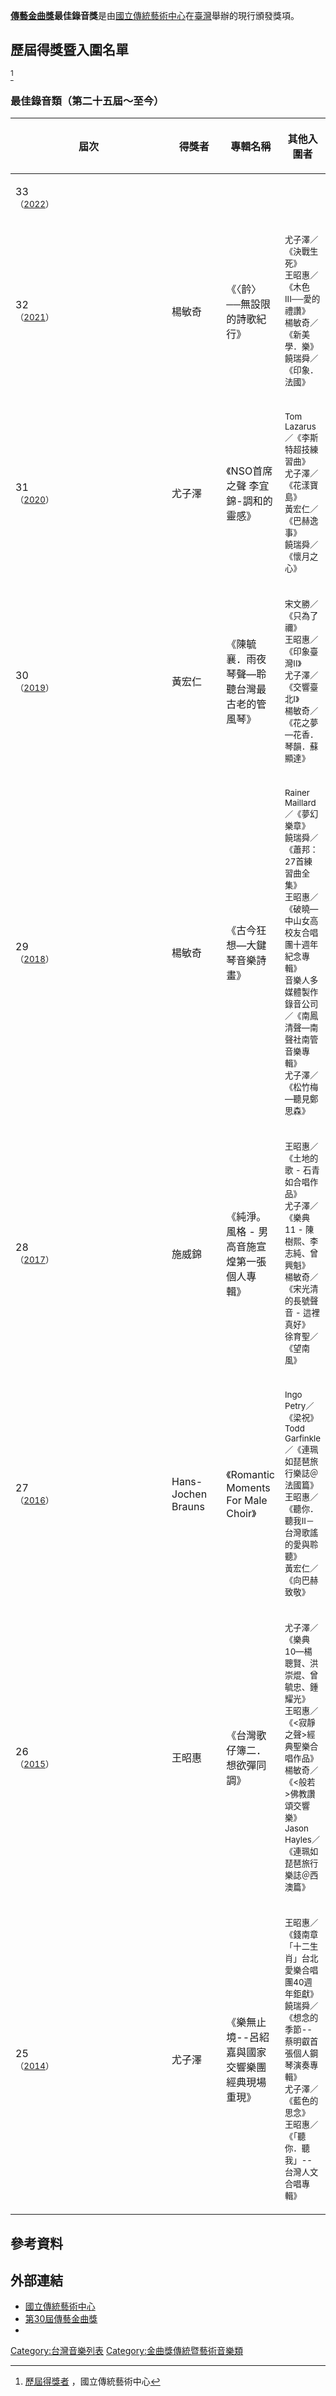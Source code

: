 {{Infobox award
| name           = 傳藝金曲獎最佳錄音獎
| current_awards = 第33屆金曲獎
| date           = 每年6月
| description    = 傳統暨藝術有聲出版事業、戲曲表演藝術團體及其從業人員
| presenter      = [[國立傳統藝術中心|國立傳統藝術中心]]
| country        = {{ROC-TW}}
| location       = {{TWN}}（詳見[[金曲獎#歷屆概況|舉辦地點]]）
| reward         = 金曲獎獎座<br />獎金
| year           = 2014年
| year2          = 2022年
| holder         = 《尤子澤》
| website        = {{URL|gmafta.ncfta.gov.tw}}
| network        = 詳見[[金曲獎#歷屆概況|轉播單位]]
}}
'''[[金曲獎|傳藝金曲獎]]最佳錄音獎'''是由[[國立傳統藝術中心|國立傳統藝術中心]]在[[臺灣|臺灣]]舉辦的現行頒發獎項。

==歷屆得獎暨入圍名單==
<ref>[https://gmafta.ncfta.gov.tw/home/zh-tw/AAAA 歷屆得獎者] {{Wayback|url=https://gmafta.ncfta.gov.tw/home/zh-tw/AAAA |date=20191002205213 }}，國立傳統藝術中心</ref>
=== 最佳錄音類（第二十五屆～至今） ===
{| class=prettytable cellpadding="5" style="width: 100%;" 
|- align=center bgcolor=lavender
!width=8%|屆次
!width=8%|得獎者
!width=33%|專輯名稱
!width=51%|其他入圍者
|-
|33<br /><small>（[[第33屆金曲獎|2022]]）
|
|<br/><small>
|<small>
|-
|32<br /><small>（[[第32屆金曲獎|2021]]）
|楊敏奇
|《〈䪩〉──無設限的詩歌紀行》<br/><small>
|<small>
尤子澤／《決戰生死》<br/>
王昭惠／《木色III──愛的禮讚》<br/>
楊敏奇／《新美學．樂》<br/>
饒瑞舜／《印象．法國》
|-
|31<br /><small>（[[第31屆金曲獎|2020]]）
|尤子澤
|《NSO首席之聲 李宜錦-調和的靈感》<br/><small>
|<small>
Tom Lazarus／《李斯特超技練習曲》<br/>
尤子澤／《花漾寶島》<br/>
黃宏仁／《巴赫逸事》<br/>
饒瑞舜／《懷月之心》
|-
|30<br /><small>（[[第30屆金曲獎|2019]]）
|黃宏仁
|《陳毓襄．雨夜琴聲—聆聽台灣最古老的管風琴》<br/><small>
|<small>
宋文勝／《只為了禰》<br/>
王昭惠／《印象臺灣II》<br/>
尤子澤／《交響臺北I》<br/>
楊敏奇／《花之夢—花香．琴韻．蘇顯達》
|-
|29<br /><small>（[[第29屆金曲獎|2018]]）
|楊敏奇
|《古今狂想—大鍵琴音樂詩畫》<br/><small>
|<small>
Rainer Maillard／《夢幻樂章》<br/>
饒瑞舜／《蕭邦：27首練習曲全集》<br/>
王昭惠／《破曉—中山女高校友合唱團十週年紀念專輯》<br/>
音樂人多媒體製作錄音公司／《南鳳清聲—南聲社南管音樂專輯》<br/>
尤子澤／《松竹梅—聽見鄭思森》
|-
|28<br /><small>（[[第28屆金曲獎|2017]]）
|施威錦
|《純淨。風格 - 男高音施宣煌第一張個人專輯》<br/><small>
|<small>
王昭惠／《土地的歌 - 石青如合唱作品》<br/>
尤子澤／《樂典11 - 陳樹熙、李志純、曾興魁》<br/>
楊敏奇／《宋光清的長號聲音 - 這裡真好》<br/>
徐育聖／《望南風》
|-
|27<br /><small>（[[第27屆金曲獎|2016]]）
|Hans-Jochen Brauns
|《Romantic Moments For Male Choir》<br/><small>
|<small>
Ingo Petry／《梁祝》<br/>
Todd Garfinkle／《連珮如琵琶旅行樂誌＠法國篇》<br/>
王昭惠／《聽你．聽我II－台灣歌謠的愛與聆聽》<br/>
黃宏仁／《向巴赫致敬》
|-
|26<br /><small>（[[第26屆金曲獎|2015]]）
|王昭惠
|《台灣歌仔簿二．想欲彈同調》<br/><small>
|<small>
尤子澤／《樂典10—楊聰賢、洪崇焜、曾毓忠、鍾耀光》<br/>
王昭惠／《<寂靜之聲>經典聖樂合唱作品》<br/>
楊敏奇／《<般若>佛教讚頌交響樂》<br/>
Jason Hayles／《<Journey on the Road>連珮如琵琶旅行樂誌＠西澳篇》
|-
|25<br /><small>（[[第25屆金曲獎|2014]]）
|尤子澤
|《樂無止境--呂紹嘉與國家交響樂團經典現場重現》<br/><small>
|<small>
王昭惠／《錢南章「十二生肖」台北愛樂合唱團40週年鉅獻》<br/>
饒瑞舜／《想念的季節--蔡明叡首張個人鋼琴演奏專輯》<br/>
尤子澤／《藍色的思念》<br/>
王昭惠／《「聽你．聽我」--台灣人文合唱專輯》
|}

==參考資料==
{{Reflist}}

==外部連結==
*[https://www.ncfta.gov.tw/ 國立傳統藝術中心] {{Wayback|url=https://www.ncfta.gov.tw/ |date=20190815024023 }}
*[https://gmafta.ncfta.gov.tw/home/zh-tw 第30屆傳藝金曲獎] {{Wayback|url=https://gmafta.ncfta.gov.tw/home/zh-tw |date=20190701052903 }}
*{{facebook|gmatamtw|傳藝金曲獎}}

{{傳藝金曲獎}}
[[Category:台灣音樂列表|Category:台灣音樂列表]]
[[Category:金曲獎傳統暨藝術音樂類|Category:金曲獎傳統暨藝術音樂類]]